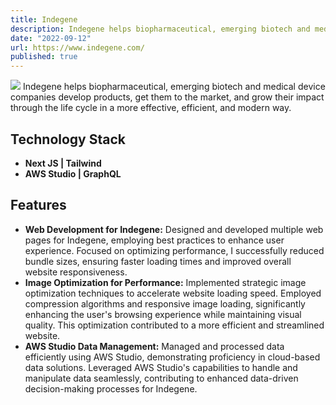 ```yaml
---
title: Indegene
description: Indegene helps biopharmaceutical, emerging biotech and medical device companies develop products, get them to the market, and grow their impact through the life cycle in a more effective, efficient, and modern way.
date: "2022-09-12"
url: https://www.indegene.com/
published: true
---
```


[![](/indegene.png)](https://www.indegene.com/)
Indegene helps biopharmaceutical, emerging biotech and medical device companies develop products, get them to the market, and grow their impact through the life cycle in a more effective, efficient, and modern way.

## Technology Stack

- **Next JS | Tailwind**
- **AWS Studio | GraphQL**

## Features

- **Web Development for Indegene:** Designed and developed multiple web pages for Indegene, employing best practices to enhance user experience. Focused on optimizing performance, I successfully reduced bundle sizes, ensuring faster loading times and improved overall website responsiveness.
- **Image Optimization for Performance:** Implemented strategic image optimization techniques to accelerate website loading speed. Employed compression algorithms and responsive image loading, significantly enhancing the user's browsing experience while maintaining visual quality. This optimization contributed to a more efficient and streamlined website.
- **AWS Studio Data Management:** Managed and processed data efficiently using AWS Studio, demonstrating proficiency in cloud-based data solutions. Leveraged AWS Studio's capabilities to handle and manipulate data seamlessly, contributing to enhanced data-driven decision-making processes for Indegene.
